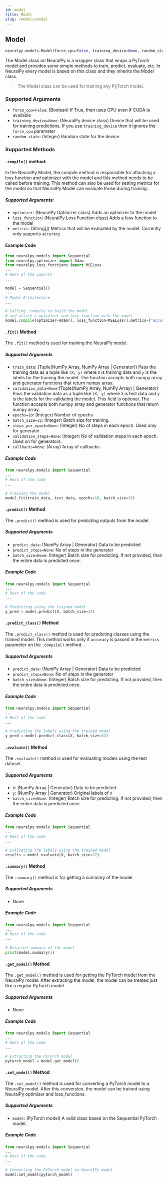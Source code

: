```yaml
---
id: model
title: Model
slug: /models/model
---
```


## Model

```python
neuralpy.models.Model(force_cpu=False, training_device=None, random_state=None)
```

The Model class on NeuralPy is a wrapper class that wraps a PyTorch model and provides some simple methods to train, predict, evaluate, etc. In NeuralPy every model is based on this class and they inherits the Model class.

>  The Model class can be used for training any PyTorch model.

### Supported Arguments

- `force_cpu=False`: (Boolean) If True, then uses CPU even if CUDA is available
- `training_device=None`: (NeuralPy device class) Device that will be used for training predictions. If you use `training_device` then it ignores the `force_cpu` parameter
- `random_state`: (Integer) Random state for the device

### Supported Methods

#### `.compile()` method:

In the NeuralPy Model, the compile method is responsible for attaching a loss function and optimizer with the model and this method needs to be called before training. This method can also be used for setting metrics for the model so that NeuralPy Model can evaluate those during training.


##### Supported Arguments:

- `optimizer`: (NeuralPy Optimizer class) Adds an optimizer to the model
- `loss_function`: (NeuralPy Loss Function class) Adds a loss function to the model
- `metrics`: (String[]) Metrics that will be evaluated by the model. Currently only supports `accuracy`. 

#### Example Code

```python
from neuralpy.models import Sequential
from neuralpy.optimizer import Adam
from neuralpy.loss_functions import MSELoss
...
# Rest of the imports
...

model = Sequential()
...
# Model Architecture
...

# Calling .compile to build the model 
# and attach a optimizer and loss function with the model
model.compile(optimizer=Adam(), loss_function=MSELoss(),metrics=["accuracy"])
```

#### `.fit()` Method	

The `.fit()` method is used for training the NeuralPy model. 

##### Supported Arguments

- `train_data`: (Tuple(NumPy Array, NumPy Array | Generator)) Pass the training data as a tuple like `(X, y)` where `X` is training data and `y` is the labels for the training the model. The function accepts both numpy array and generator functions that return numpy array.
- `validation_data=None`:(Tuple(NumPy Array, NumPy Array) | Generator) Pass the validation data as a tuple like `(X, y)` where `X` is test data and `y` is the labels for the validating the model. This field is optional. The function accepts both numpy array and generator functions that return numpy array.
- `epochs=10`: (Integer) Number of epochs
- `batch_size=32`: (Integer) Batch size for training.
- `steps_per_epoch=None`: (Integer) No of steps in each epoch. Used only for generator.
- `validation_steps=None`: (Integer) No of validation steps in each epoch. Used on for generators.
- `callbacks=None`: (Array) Array of callbacks 

##### Example Code

```python
from neuralpy.models import Sequential
...
# Rest of the code
...

# Training the model
model.fit(train_data, test_data, epochs=10, batch_size=32)
```

#### `.predict()` Method

The `.predict()` method is used for predicting outputs from the model.

##### Supported Arguments

- `predict_data`: (NumPy Array | Generator) Data to be predicted
- `predict_steps=None`: No of steps in the generator
- `batch_size=None`: (Integer) Batch size for predicting. If not provided, then the entire data is predicted once.

##### Example Code

```python
from neuralpy.models import Sequential
...
# Rest of the code
...

# Predicting using the trained model
y_pred = model.predict(X, batch_size=32)
```

#### `.predict_class()` Method

The `.predict_class()` method is used for predicting classes using the trained model. This method works only if `accuracy` is passed in the `metrics` parameter on the `.compile()` method.

##### Supported Arguments

- `predict_data`: (NumPy Array | Generator) Data to be predicted
- `predict_steps=None`: No of steps in the generator
- `batch_size=None`: (Integer) Batch size for predicting. If not provided, then the entire data is predicted once.

##### Example Code

```python
from neuralpy.models import Sequential
...
# Rest of the code
...

# Predicting the labels using the trained model
y_pred = model.predict_class(X, batch_size=32)
```


#### `.evaluate()` Method

The `.evaluate()` method is used for evaluating models using the test dataset.

##### Supported Arguments

- `X`: (NumPy Array | Generator) Data to be predicted
- `y`: (NumPy Array | Generator) Original labels of `X`
- `batch_size=None`: (Integer) Batch size for predicting. If not provided, then the entire data is predicted once.

##### Example Code

```python
from neuralpy.models import Sequential
...
# Rest of the code
...

# Evaluating the labels using the trained model
results = model.evaluate(X, batch_size=32)
```


#### `.summary()` Method

The `.summary()` method is for getting a summary of the model

##### Supported Arguments

- None

##### Example Code

```python
from neuralpy.models import Sequential
...
# Rest of the code
...

# Detailed summary of the model
print(model.summary())
```


#### `.get_model()` Method

The `.get_model()` method is used for getting the PyTorch model from the NeuralPy model. After extracting the model, the model can be treated just like a regular PyTorch model. 

##### Supported Arguments

- None

##### Example Code

```python
from neuralpy.models import Sequential
...
# Rest of the code
...

# Extracting the PyTorch model
pytorch_model = model.get_model()
```


#### `.set_model()` Method

The `.set_model()` method is used for converting a PyTorch model to a NeuralPy model. After this conversion, the model can be trained using NeuralPy optimizer and loss_functions.

##### Supported Arguments

- `model`: (PyTorch model) A valid class based on the Sequential PyTorch model.

##### Example Code

```python
from neuralpy.models import Sequential
...
# Rest of the code
...

# Converting the PyTorch model to NeuralPy model
model.set_model(pytorch_model)
```